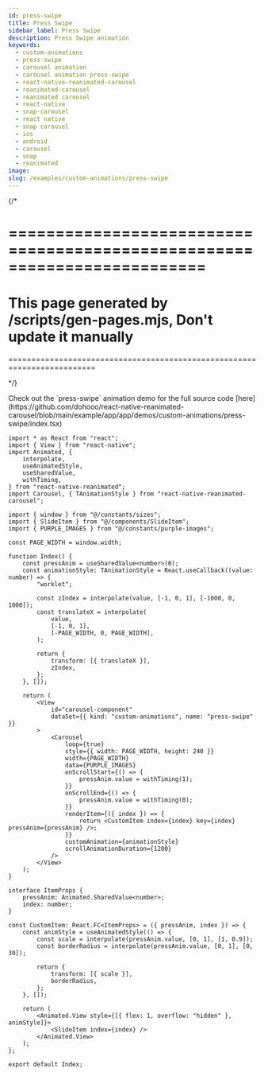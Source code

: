 ```yaml
---
id: press-swipe
title: Press Swipe
sidebar_label: Press Swipe
description: Press Swipe animation
keywords:
  - custom-animations
  - press-swipe
  - carousel animation
  - carousel animation press-swipe
  - react-native-reanimated-carousel
  - reanimated-carousel
  - reanimated carousel
  - react-native
  - snap-carousel
  - react native
  - snap carousel
  - ios
  - android
  - carousel
  - snap
  - reanimated
image:
slug: /examples/custom-animations/press-swipe
---
```


{/* 

=========================================================================
=========================================================================
This page generated by /scripts/gen-pages.mjs, Don't update it manually 
=========================================================================
=========================================================================

*/}


<Callout type="info" emoji="💡">
  Check out the `press-swipe` animation demo for the full source code [here](https://github.com/dohooo/react-native-reanimated-carousel/blob/main/example/app/app/demos/custom-animations/press-swipe/index.tsx)
</Callout>

<Demo kind="custom-animations" name="press-swipe" />

```tsx copy
import * as React from "react";
import { View } from "react-native";
import Animated, {
	interpolate,
	useAnimatedStyle,
	useSharedValue,
	withTiming,
} from "react-native-reanimated";
import Carousel, { TAnimationStyle } from "react-native-reanimated-carousel";

import { window } from "@/constants/sizes";
import { SlideItem } from "@/components/SlideItem";
import { PURPLE_IMAGES } from "@/constants/purple-images";

const PAGE_WIDTH = window.width;

function Index() {
	const pressAnim = useSharedValue<number>(0);
	const animationStyle: TAnimationStyle = React.useCallback((value: number) => {
		"worklet";

		const zIndex = interpolate(value, [-1, 0, 1], [-1000, 0, 1000]);
		const translateX = interpolate(
			value,
			[-1, 0, 1],
			[-PAGE_WIDTH, 0, PAGE_WIDTH],
		);

		return {
			transform: [{ translateX }],
			zIndex,
		};
	}, []);

	return (
		<View
			id="carousel-component"
			dataSet={{ kind: "custom-animations", name: "press-swipe" }}
		>
			<Carousel
				loop={true}
				style={{ width: PAGE_WIDTH, height: 240 }}
				width={PAGE_WIDTH}
				data={PURPLE_IMAGES}
				onScrollStart={() => {
					pressAnim.value = withTiming(1);
				}}
				onScrollEnd={() => {
					pressAnim.value = withTiming(0);
				}}
				renderItem={({ index }) => {
					return <CustomItem index={index} key={index} pressAnim={pressAnim} />;
				}}
				customAnimation={animationStyle}
				scrollAnimationDuration={1200}
			/>
		</View>
	);
}

interface ItemProps {
	pressAnim: Animated.SharedValue<number>;
	index: number;
}

const CustomItem: React.FC<ItemProps> = ({ pressAnim, index }) => {
	const animStyle = useAnimatedStyle(() => {
		const scale = interpolate(pressAnim.value, [0, 1], [1, 0.9]);
		const borderRadius = interpolate(pressAnim.value, [0, 1], [0, 30]);

		return {
			transform: [{ scale }],
			borderRadius,
		};
	}, []);

	return (
		<Animated.View style={[{ flex: 1, overflow: "hidden" }, animStyle]}>
			<SlideItem index={index} />
		</Animated.View>
	);
};

export default Index;

```
